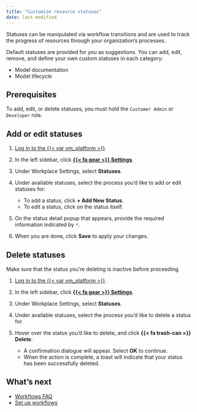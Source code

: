 ```yaml
---
title: "Customize resource statuses"
date: last-modified
---
```


Statuses can be manipulated via workflow transitions and are used to track the progress of resources through your organization's processes.

Default statuses are provided for you as suggestions. You can add, edit, remove, and define your own custom statuses in each category:

- Model documentation
- Model lifecycle

## Prerequisites

To add, edit, or delete statuses, you must hold the `Customer Admin` or `Developer` role.

## Add or edit statuses

1. [Log in to the {{< var vm_platform >}}]({{< var vm_url >}}).

2. In the left sidebar, click [**{{< fa gear >}} Settings**]({{< var vm_url >}}/settings).

3. Under Workplace Settings, select **Statuses**.

4. Under available statuses, select the process you'd like to add or edit statuses for:

    - To add a status, click **+ Add New Status**.
    - To edit a status, click on the status itself. 

5. On the status detail popup that appears, provide the required information indicated by `*`.

6. When you are done, click **Save** to apply your changes.

## Delete statuses

::: {.callout-warning title="Deleting statuses already in use in workflows will cause your workflows to no longer function correctly."}
 Make sure that the status you're deleting is inactive before proceeding. 
:::

1. [Log in to the {{< var vm_platform >}}]({{< var vm_url >}}).

2. In the left sidebar, click [**{{< fa gear >}} Settings**]({{< var vm_url >}}/settings).

3. Under Workplace Settings, select **Statuses**.

4. Under available statuses, select the process you'd like to delete a status for.

5. Hover over the status you'd like to delete, and click **{{< fa trash-can >}} Delete**.

    - A confirmation dialogue will appear. Select **OK** to continue. 
    - When the action is complete, a toast will indicate that your status has been successfully deleted.

## What's next

- [Workflows FAQ](../faq/faq-workflows.qmd)
- [Set up workflows](set-up-workflows.qmd)

